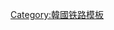 {{鐵道路線|
| 模板名稱 = 牛岩线
| 名稱 = [[牛岩线]]
| 代表色 = #0066b3
| 背景顏色 = #ffffff
| Logo =[[File:Korail logo.svg|70px]]
| 車站列表 = [[釜山镇站 (韩国铁道公社)|釜山镇]] - [[牛岩站|牛岩]] - [[神仙台站|神仙台]]}}<noinclude>
[[Category:韓國铁路模板]]